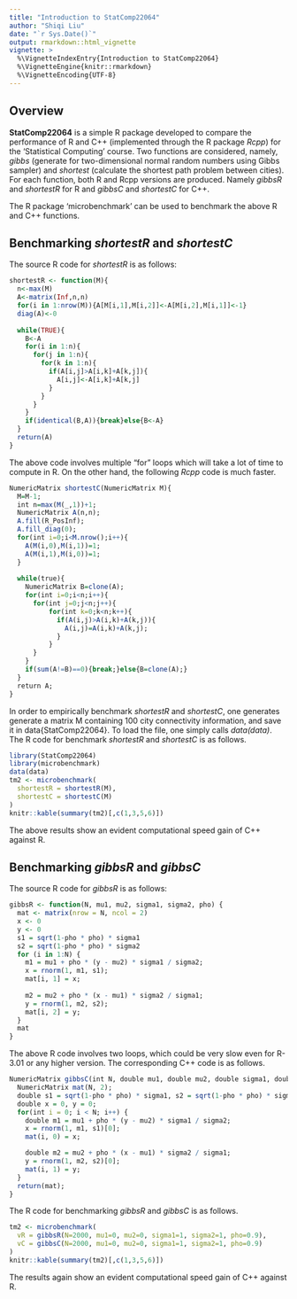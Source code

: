 ```yaml
---
title: "Introduction to StatComp22064"
author: "Shiqi Liu"
date: "`r Sys.Date()`"
output: rmarkdown::html_vignette
vignette: >
  %\VignetteIndexEntry{Introduction to StatComp22064}
  %\VignetteEngine{knitr::rmarkdown}
  %\VignetteEncoding{UTF-8}
---
```


## Overview

__StatComp22064__ is a simple R package developed to compare the performance of R and C++ (implemented through the R package _Rcpp_) for the 'Statistical Computing' course. Two functions are considered, namely, _gibbs_ (generate for two-dimensional normal random numbers using Gibbs sampler) and _shortest_ (calculate the shortest path problem between cities). For each function, both R and Rcpp versions are produced. Namely _gibbsR_ and  _shortestR_ for R and _gibbsC_ and _shortestC_ for C++.

The R package 'microbenchmark' can be used to benchmark the above R and C++ functions.

## Benchmarking _shortestR_ and _shortestC_

The source R code for _shortestR_ is as follows:
```r
shortestR <- function(M){
  n<-max(M)
  A<-matrix(Inf,n,n)
  for(i in 1:nrow(M)){A[M[i,1],M[i,2]]<-A[M[i,2],M[i,1]]<-1}
  diag(A)<-0
  
  while(TRUE){
    B<-A
    for(i in 1:n){
      for(j in 1:n){
        for(k in 1:n){
          if(A[i,j]>A[i,k]+A[k,j]){
            A[i,j]<-A[i,k]+A[k,j]
          }
        }
      }
    }
    if(identical(B,A)){break}else{B<-A}
  }
  return(A)
}
```

The above code involves multiple "for" loops which will take a lot of time to compute in R. On the other hand, the following _Rcpp_ code is much faster.

```r
NumericMatrix shortestC(NumericMatrix M){
  M=M-1; 
  int n=max(M(_,1))+1; 
  NumericMatrix A(n,n);
  A.fill(R_PosInf);
  A.fill_diag(0);
  for(int i=0;i<M.nrow();i++){
    A(M(i,0),M(i,1))=1;
    A(M(i,1),M(i,0))=1;
  }
  
  while(true){
    NumericMatrix B=clone(A);
    for(int i=0;i<n;i++){
      for(int j=0;j<n;j++){
          for(int k=0;k<n;k++){
            if(A(i,j)>A(i,k)+A(k,j)){
              A(i,j)=A(i,k)+A(k,j);
            }
          }
      }
    }
    if(sum(A!=B)==0){break;}else{B=clone(A);}
  }
  return A;
}
```

In order to empirically benchmark _shortestR_ and _shortestC_, one generates generate a matrix M containing 100 city connectivity information, and save it in data{StatComp22064}. To load the file, one simply calls _data(data)_. The R code for benchmark _shortestR_ and _shortestC_ is as follows.

```r
library(StatComp22064)
library(microbenchmark)
data(data)
tm2 <- microbenchmark(
  shortestR = shortestR(M),
  shortestC = shortestC(M)
)
knitr::kable(summary(tm2)[,c(1,3,5,6)])
```

The above results show an evident computational speed gain of C++ against R.


## Benchmarking _gibbsR_ and _gibbsC_

The source R code for _gibbsR_ is as follows:
```r
gibbsR <- function(N, mu1, mu2, sigma1, sigma2, pho) {
  mat <- matrix(nrow = N, ncol = 2)
  x <- 0
  y <- 0
  s1 = sqrt(1-pho * pho) * sigma1
  s2 = sqrt(1-pho * pho) * sigma2
  for (i in 1:N) {
    m1 = mu1 + pho * (y - mu2) * sigma1 / sigma2;
    x = rnorm(1, m1, s1);
    mat[i, 1] = x;
    
    m2 = mu2 + pho * (x - mu1) * sigma2 / sigma1;
    y = rnorm(1, m2, s2);
    mat[i, 2] = y;
  }
  mat
}
```

The above R code involves two loops, which could be very slow even for R-3.01 or any higher version. The corresponding C++ code is as follows.

```r
NumericMatrix gibbsC(int N, double mu1, double mu2, double sigma1, double sigma2, double pho) {
  NumericMatrix mat(N, 2);
  double s1 = sqrt(1-pho * pho) * sigma1, s2 = sqrt(1-pho * pho) * sigma2;
  double x = 0, y = 0;
  for(int i = 0; i < N; i++) {
    double m1 = mu1 + pho * (y - mu2) * sigma1 / sigma2;
    x = rnorm(1, m1, s1)[0];
    mat(i, 0) = x;

    double m2 = mu2 + pho * (x - mu1) * sigma2 / sigma1;
    y = rnorm(1, m2, s2)[0];
    mat(i, 1) = y;
  }
  return(mat);
}
```

The R code for benchmarking _gibbsR_ and _gibbsC_ is as follows.

```r
tm2 <- microbenchmark(
  vR = gibbsR(N=2000, mu1=0, mu2=0, sigma1=1, sigma2=1, pho=0.9),
  vC = gibbsC(N=2000, mu1=0, mu2=0, sigma1=1, sigma2=1, pho=0.9)
)
knitr::kable(summary(tm2)[,c(1,3,5,6)])
```

The results again show an evident computational speed gain of C++ against R.

